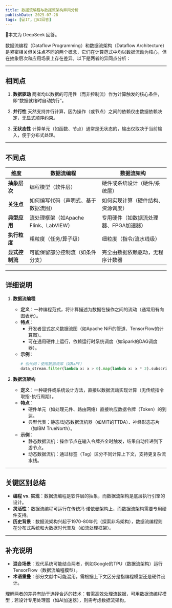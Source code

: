 ```yaml
---
title: 数据流编程与数据流架构异同分析
publishDate: 2025-07-28
tags: [💻IT, 🤖AI回答]
---
```



<Aside title="AI Note">🤖本文为 DeepSeek 回答。</Aside>

数据流编程（Dataflow Programming）和数据流架构（Dataflow Architecture）是紧密相关但关注点不同的两个概念，它们在计算范式中均以数据流动为核心，但在抽象层次和应用场景上存在差异。以下是两者的异同点分析：

---

## **相同点**

1. **数据驱动**
   两者均以数据的可用性（而非控制流）作为计算触发的核心条件，即“数据就绪时自动执行”。

2. **并行性**
   天然支持并行计算，因为操作（或节点）之间的依赖仅由数据依赖决定，无显式顺序约束。

3. **无状态性**
   计算单元（如函数、节点）通常是无状态的，输出仅取决于当前输入，便于分布式处理。

---

## **不同点**

| **维度**         | **数据流编程**                          | **数据流架构**                          |
|------------------|----------------------------------------|----------------------------------------|
| **抽象层次**     | 编程模型（软件层）                     | 硬件或系统设计（硬件/系统层）           |
| **关注点**       | 如何编写代码（声明式、基于数据流图）   | 如何实现计算（硬件结构、资源调度）      |
| **典型应用**     | 流处理框架（如Apache Flink、LabVIEW）  | 专用硬件（如数据流处理器、FPGA加速器） |
| **执行粒度**     | 粗粒度（任务/算子级）                  | 细粒度（指令/流水线级）                |
| **显式控制流**   | 可能保留部分控制流（如条件分支）       | 完全由数据依赖驱动，无程序计数器       |

---

## **详细说明**

1. **数据流编程**
   - **定义**：一种编程范式，将计算描述为数据在操作之间的流动（通常用有向图表示）。
   - **特点**：
     - 开发者显式定义数据流图（如Apache NiFi的管道、TensorFlow的计算图）。
     - 可在通用硬件上运行，依赖运行时系统调度（如Spark的DAG调度器）。
   - **示例**：
     ```python
     # 伪代码：使用数据流库（如RxPY）
     data_stream.filter(lambda x: x > 0).map(lambda x: x * 2).subscribe(print)
     ```

2. **数据流架构**
   - **定义**：一种硬件或系统设计方法，直接以数据流动实现计算（无传统指令取指-执行周期）。
   - **特点**：
     - 硬件单元（如处理元件、路由网络）直接响应数据令牌（Token）的到达。
     - 典型代表：静态/动态数据流机器（如MIT的TTDA）、神经形态芯片（如IBM TrueNorth）。
   - **示例**：
     - 静态数据流机：操作节点在输入令牌齐全时触发，结果自动传递到下游节点。
     - 动态数据流机：通过标签（Tag）区分不同计算上下文，支持更复杂流水线。

---

## **关键区别总结**

- **编程 vs. 实现**：数据流编程是软件层的抽象，而数据流架构是底层执行引擎的设计。
- **灵活性**：数据流编程可运行在传统冯·诺依曼架构上，而数据流架构需要专用硬件支持。
- **历史背景**：数据流架构兴起于1970-80年代（探索非冯架构），数据流编程则在分布式系统和大数据时代普及（如流处理框架）。

---

## **补充说明**

- **混合场景**：现代系统可能结合两者，例如Google的TPU（数据流架构）运行TensorFlow（数据流编程模型）。
- **术语重叠**：部分文献中可能混用，需根据上下文区分是指编程模型还是硬件设计。

理解两者的差异有助于选择合适的技术：若需高效处理流数据，可用数据流编程模型；若设计专用处理器（如AI加速器），则需考虑数据流架构。
